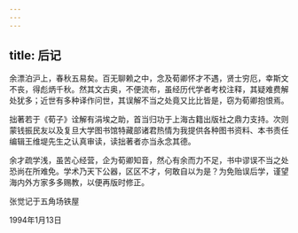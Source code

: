 ```yaml
---
---
---
```

title: 后记
---




余漂泊沪上，春秋五易矣。百无聊赖之中，念及荀卿怀才不遇，贤士穷厄，幸斯文不丧，得彪炳千秋。然其文古奥，不便流布，虽经历代学者考校注释，其疑难费解处犹多；近世有多种译作问世，其误解不当之处竟又比比皆是，窃为荀卿抱恨焉。

拙著若于《荀子》诠解有涓埃之助，首当归功于上海古籍出版社之鼎力支持。次则蒙钱振民友以及复旦大学图书馆特藏部诸君热情为我提供各种图书资料、本书责任编辑王维堤先生之认真审读，读拙著者亦当永念其德。

余才疏学浅，虽苦心经营，企为荀卿知音，然心有余而力不足，书中谬误不当之处恐尚在所难免。学术乃天下公器，区区不才，何敢自以为是？为免贻误后学，谨望海内外方家多多赐教，以便再版时修正。

张觉记于五角场铁屋

1994年1月13日